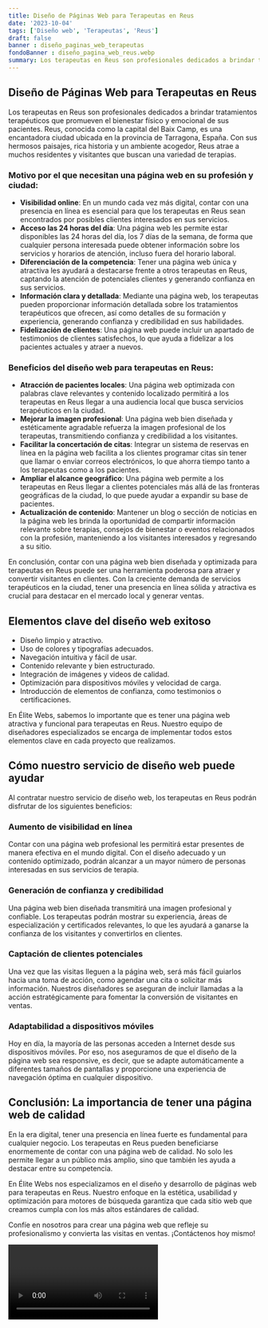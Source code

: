 ```yaml
---
title: Diseño de Páginas Web para Terapeutas en Reus
date: '2023-10-04'
tags: ['Diseño web', 'Terapeutas', 'Reus']
draft: false
banner : diseño_paginas_web_terapeutas
fondoBanner : diseño_pagina_web_reus.webp
summary: Los terapeutas en Reus son profesionales dedicados a brindar tratamientos terapéuticos que promueven el bienestar físico y emocional de sus pacientes. Reus, conocida como la capital del Baix Camp, es una encantadora ciudad ubicada en la provincia de Tarragona, España. Con sus hermosos paisajes, rica historia y un ambiente acogedor, Reus atrae a muchos residentes y visitantes que buscan una variedad de terapias.
---
```


## Diseño de Páginas Web para Terapeutas en Reus

Los terapeutas en Reus son profesionales dedicados a brindar tratamientos terapéuticos que promueven el bienestar físico y emocional de sus pacientes. Reus, conocida como la capital del Baix Camp, es una encantadora ciudad ubicada en la provincia de Tarragona, España. Con sus hermosos paisajes, rica historia y un ambiente acogedor, Reus atrae a muchos residentes y visitantes que buscan una variedad de terapias.

### Motivo por el que necesitan una página web en su profesión y ciudad:

- **Visibilidad online**: En un mundo cada vez más digital, contar con una presencia en línea es esencial para que los terapeutas en Reus sean encontrados por posibles clientes interesados en sus servicios.
- **Acceso las 24 horas del día**: Una página web les permite estar disponibles las 24 horas del día, los 7 días de la semana, de forma que cualquier persona interesada puede obtener información sobre los servicios y horarios de atención, incluso fuera del horario laboral.
- **Diferenciación de la competencia**: Tener una página web única y atractiva les ayudará a destacarse frente a otros terapeutas en Reus, captando la atención de potenciales clientes y generando confianza en sus servicios.
- **Información clara y detallada**: Mediante una página web, los terapeutas pueden proporcionar información detallada sobre los tratamientos terapéuticos que ofrecen, así como detalles de su formación y experiencia, generando confianza y credibilidad en sus habilidades.
- **Fidelización de clientes**: Una página web puede incluir un apartado de testimonios de clientes satisfechos, lo que ayuda a fidelizar a los pacientes actuales y atraer a nuevos.

### Beneficios del diseño web para terapeutas en Reus:

- **Atracción de pacientes locales**: Una página web optimizada con palabras clave relevantes y contenido localizado permitirá a los terapeutas en Reus llegar a una audiencia local que busca servicios terapéuticos en la ciudad.
- **Mejorar la imagen profesional**: Una página web bien diseñada y estéticamente agradable refuerza la imagen profesional de los terapeutas, transmitiendo confianza y credibilidad a los visitantes.
- **Facilitar la concertación de citas**: Integrar un sistema de reservas en línea en la página web facilita a los clientes programar citas sin tener que llamar o enviar correos electrónicos, lo que ahorra tiempo tanto a los terapeutas como a los pacientes.
- **Ampliar el alcance geográfico**: Una página web permite a los terapeutas en Reus llegar a clientes potenciales más allá de las fronteras geográficas de la ciudad, lo que puede ayudar a expandir su base de pacientes.
- **Actualización de contenido**: Mantener un blog o sección de noticias en la página web les brinda la oportunidad de compartir información relevante sobre terapias, consejos de bienestar o eventos relacionados con la profesión, manteniendo a los visitantes interesados y regresando a su sitio.

En conclusión, contar con una página web bien diseñada y optimizada para terapeutas en Reus puede ser una herramienta poderosa para atraer y convertir visitantes en clientes. Con la creciente demanda de servicios terapéuticos en la ciudad, tener una presencia en línea sólida y atractiva es crucial para destacar en el mercado local y generar ventas.

<GifSeo />

<Cta />

## Elementos clave del diseño web exitoso

- Diseño limpio y atractivo.
- Uso de colores y tipografías adecuados.
- Navegación intuitiva y fácil de usar.
- Contenido relevante y bien estructurado.
- Integración de imágenes y videos de calidad.
- Optimización para dispositivos móviles y velocidad de carga.
- Introducción de elementos de confianza, como testimonios o certificaciones.

En Élite Webs, sabemos lo importante que es tener una página web atractiva y funcional para terapeutas en Reus. Nuestro equipo de diseñadores especializados se encarga de implementar todos estos elementos clave en cada proyecto que realizamos.

## Cómo nuestro servicio de diseño web puede ayudar

Al contratar nuestro servicio de diseño web, los terapeutas en Reus podrán disfrutar de los siguientes beneficios:

### Aumento de visibilidad en línea

Contar con una página web profesional les permitirá estar presentes de manera efectiva en el mundo digital. Con el diseño adecuado y un contenido optimizado, podrán alcanzar a un mayor número de personas interesadas en sus servicios de terapia.

### Generación de confianza y credibilidad

Una página web bien diseñada transmitirá una imagen profesional y confiable. Los terapeutas podrán mostrar su experiencia, áreas de especialización y certificados relevantes, lo que les ayudará a ganarse la confianza de los visitantes y convertirlos en clientes.

### Captación de clientes potenciales

Una vez que las visitas lleguen a la página web, será más fácil guiarlos hacia una toma de acción, como agendar una cita o solicitar más información. Nuestros diseñadores se aseguran de incluir llamadas a la acción estratégicamente para fomentar la conversión de visitantes en ventas.

### Adaptabilidad a dispositivos móviles

Hoy en día, la mayoría de las personas acceden a Internet desde sus dispositivos móviles. Por eso, nos aseguramos de que el diseño de la página web sea responsive, es decir, que se adapte automáticamente a diferentes tamaños de pantallas y proporcione una experiencia de navegación óptima en cualquier dispositivo.

## Conclusión: La importancia de tener una página web de calidad

En la era digital, tener una presencia en línea fuerte es fundamental para cualquier negocio. Los terapeutas en Reus pueden beneficiarse enormemente de contar con una página web de calidad. No solo les permite llegar a un público más amplio, sino que también les ayuda a destacar entre su competencia.

En Élite Webs nos especializamos en el diseño y desarrollo de páginas web para terapeutas en Reus. Nuestro enfoque en la estética, usabilidad y optimización para motores de búsqueda garantiza que cada sitio web que creamos cumpla con los más altos estándares de calidad.

Confíe en nosotros para crear una página web que refleje su profesionalismo y convierta las visitas en ventas. ¡Contáctenos hoy mismo!

<Video />

<CtaBot job='Terapeutas' city='Reus'/>

<Gmaps query='Reus+españa+maps' />